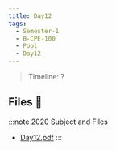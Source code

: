 ```yaml
---
title: Day12
tags:
  - Semester-1
  - B-CPE-100
  - Pool
  - Day12
---
```

> Timeline: ?


## Files 📂

:::note 2020 Subject and Files
- [Day12.pdf](https://github.com/Studio-17/Epitech-Subjects/raw/main/Semester-1/B-CPE-100/Pool/Day12/Day12.pdf)
:::

